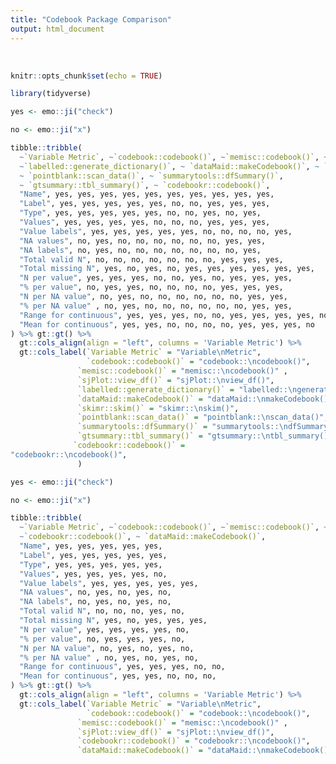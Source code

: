 ```yaml
---
title: "Codebook Package Comparison"
output: html_document
---
```


<br>

```r
knitr::opts_chunk$set(echo = TRUE)

library(tidyverse)

```

```r

yes <- emo::ji("check")

no <- emo::ji("x")

tibble::tribble(
  ~`Variable Metric`, ~`codebook::codebook()`, ~`memisc::codebook()`, ~`sjPlot::view_df()`,
  ~`labelled::generate_dictionary()`, ~ `dataMaid::makeCodebook()`, ~ `skimr::skim()`, 
  ~ `pointblank::scan_data()`, ~ `summarytools::dfSummary()`, 
  ~ `gtsummary::tbl_summary()`, ~ `codebookr::codebook()`,
  "Name", yes, yes, yes, yes, yes, yes, yes, yes, yes, yes,
  "Label", yes, yes, yes, yes, yes, no, no, yes, yes, yes,
  "Type", yes, yes, yes, yes, yes, no, no, yes, no, yes,
  "Values", yes, yes, yes, yes, no, no, no, yes, yes, yes,
  "Value labels", yes, yes, yes, yes, yes, no, no, no, no, yes,
  "NA values", no, yes, no, no, no, no, no, no, yes, yes,
  "NA labels", no, yes, no, no, no, no, no, no, no, yes,
  "Total valid N", no, no, no, no, no, no, no, yes, yes, yes,
  "Total missing N", yes, no, yes, no, yes, yes, yes, yes, yes, yes,
  "N per value", yes, yes, yes, no, no, yes, no, yes, yes, yes,
  "% per value", no, yes, yes, no, no, no, no, yes, yes, yes,
  "N per NA value", no, yes, no, no, no, no, no, no, yes, yes,
  "% per NA value" , no, yes, no, no, no, no, no, no, yes, yes,
  "Range for continuous", yes, yes, yes, no, no, yes, yes, yes, yes, no,
  "Mean for continuous", yes, yes, no, no, no, no, yes, yes, yes, no
) %>% gt::gt() %>%
  gt::cols_align(align = "left", columns = 'Variable Metric') %>%
  gt::cols_label(`Variable Metric` = "Variable\nMetric", 
                 `codebook::codebook()` = "codebook::\ncodebook()",
               `memisc::codebook()` = "memisc::\ncodebook()" , 
               `sjPlot::view_df()` = "sjPlot::\nview_df()", 
               `labelled::generate_dictionary()` = "labelled::\ngenerate_dictionary()",
               `dataMaid::makeCodebook()` = "dataMaid::\nmakeCodebook()",
               `skimr::skim()` = "skimr::\nskim()", 
               `pointblank::scan_data()` = "pointblank::\nscan_data()", 
               `summarytools::dfSummary()` = "summarytools::\ndfSummary()", 
               `gtsummary::tbl_summary()` = "gtsummary::\ntbl_summary()",
              `codebookr::codebook()` =
"codebookr::\ncodebook()", 
               )

```


```r

yes <- emo::ji("check")

no <- emo::ji("x")

tibble::tribble(
  ~`Variable Metric`, ~`codebook::codebook()`, ~`memisc::codebook()`, ~`sjPlot::view_df()`,
  ~`codebookr::codebook()`, ~ `dataMaid::makeCodebook()`,
  "Name", yes, yes, yes, yes, yes,
  "Label", yes, yes, yes, yes, yes, 
  "Type", yes, yes, yes, yes, yes,
  "Values", yes, yes, yes, yes, no,
  "Value labels", yes, yes, yes, yes, yes,
  "NA values", no, yes, no, yes, no,
  "NA labels", no, yes, no, yes, no,
  "Total valid N", no, no, no, yes, no,
  "Total missing N", yes, no, yes, yes, yes,
  "N per value", yes, yes, yes, yes, no,
  "% per value", no, yes, yes, yes, no,
  "N per NA value", no, yes, no, yes, no,
  "% per NA value" , no, yes, no, yes, no,
  "Range for continuous", yes, yes, yes, no, no,
  "Mean for continuous", yes, yes, no, no, no,
) %>% gt::gt() %>%
  gt::cols_align(align = "left", columns = 'Variable Metric') %>%
  gt::cols_label(`Variable Metric` = "Variable\nMetric", 
                 `codebook::codebook()` = "codebook::\ncodebook()",
               `memisc::codebook()` = "memisc::\ncodebook()" , 
               `sjPlot::view_df()` = "sjPlot::\nview_df()", 
               `codebookr::codebook()` = "codebookr::\ncodebook()",
               `dataMaid::makeCodebook()` = "dataMaid::\nmakeCodebook()")

```
